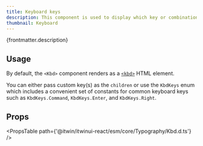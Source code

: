 ```yaml
---
title: Keyboard keys
description: This component is used to display which key or combination of keys performs a given action.
thumbnail: Keyboard
---
```


<p>{frontmatter.description}</p>

<LiveExample src='Keyboard.main.tsx' truncate={false}>
  <AllExamples.KeyboardMainExample client:load />
</LiveExample>

## Usage

By default, the `<Kbd>` component renders as a [`<kbd>`](https://developer.mozilla.org/en-US/docs/Web/HTML/Element/kbd) HTML element.

You can either pass custom key(s) as the `children` or use the `KbdKeys` enum which includes a convenient set of constants for common keyboard keys such as `KbdKeys.Command`, `KbdKeys.Enter`, and `KbdKeys.Right`.

## Props

<PropsTable path={'@itwin/itwinui-react/esm/core/Typography/Kbd.d.ts'} />
